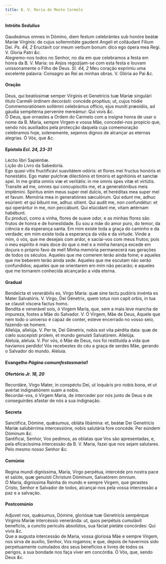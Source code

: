 ```yaml
---
title: B. V. Maria do Monte Carmelo
---
```



<h4 class="text-center">Intróito <em>Sedulius</em></h4>
<div class="container-fluid">
<div class="row">
<div class="col-6 dropcaps text-justify">
Gaudeámus omnes in Dómino, diem festum celebrántes sub honóre beátæ Maríæ Vírginis: de cujus sollemnitáte gaudent Angeli et colláudant Fílium Dei. <em>Ps. 44, 2</em> Eructávit cor meum verbum bonum: dico ego ópera mea Regi.
V. Gloria Patri <em>&c.</em>
</div>
<div class="col-6 dropcaps text-justify">
Alegremo-nos todos no Senhor, no dia em que celebramos a festa em honra da B. V. Maria: os Anjos regozijam-se com esta festa e louvam unissonamente o Filho de Deus. <em>Sl. 44, 2</em> Meu coração exprimiu uma excelente palavra: Consagro ao Rei as minhas obras.
V. Glória ao Pai <em>&c.</em>
</div>
</div>
</div>

<h4 class="text-center">Oração</h4>
<div class="container-fluid">
<div class="row">
<div class="col-6 dropcaps text-justify">
Deus, qui beatíssimæ semper Vírginis et Genetrícis tuæ Maríæ singulári título Carméli órdinem decorásti: concéde propítius; ut, cujus hódie Commemoratiónem sollémni celebrámus offício, ejus muníti præsídiis, ad gáudia sempitérna perveníre mereámur: Qui vivis <em>&c.</em>
</div>
<div class="col-6 dropcaps text-justify">
Ó Deus, que ornastes a Ordem do Carmelo com a insigne honra de usar o nome da B. Maria, sempre Virgem e vossa Mãe, concedei-nos propício que, sendo nós auxiliados pela protecção daquela cuja comemoração celebramos hoje, solenemente, sejamos dignos de alcançar as eternas alegrias. Ó Vós, que <em>&c.</em>
</div>
</div>
</div>

<h4 class="text-center">Epístola <em>Ecl. 24, 23-31</em></h4>
<div class="container-fluid">
<div class="row">
<div class="col-6 text-justify">
Léctio libri Sapiéntiæ.
</div>
<div class="col-6 text-justify">
Lição do Livro da Sabedoria.
</div>
<div class="col-6 dropcaps text-justify">
Ego quasi vitis fructificávi suavitátem odóris: et flores mei fructus honóris et honestátis. Ego mater pulchræ dilectiónis et timóris et agnitiónis et sanctæ spei. In me grátia omnis viæ et veritátis: in me omnis spes vitæ et virtútis. Transíte ad me, omnes qui concupíscitis me, et a generatiónibus meis implémini. Spíritus enim meus super mel dulcis, et heréditas mea super mel et favum. Memória mea in generatiónes sæculórum. Qui edunt me, adhuc esúrient: et qui bibunt me, adhuc sítient. Qui audit me, non confundétur: et qui operántur in me, non peccábunt. Qui elúcidant me, vitam ætérnam habébunt.
</div>
<div class="col-6 dropcaps text-justify">
Eu produzi, como a vinha, flores de suave odor, e as minhas flores são frutos de honra e de honestidade. Eu sou a mãe do amor puro, do temor, da ciência e da esperança santa. Em mim existe toda a graça do caminho e da verdade; em mim existe toda a esperança da vida e da virtude. Vinde a mim, ó vós, que me desejais com ardor, e saciai-vos com meus frutos; pois o meu espírito é mais doce do que o mel e a minha herança excede em doçura o próprio favo de mel! Minha memória permanecerá nas gerações de todos os séculos. Aqueles que me comerem terão ainda fome; e aqueles que me beberem terão ainda sede. Aqueles que me escutam não serão confundidos; aqueles que se orientarem em mim não pecarão; e aqueles que me tornarem conhecida alcançarão a vida eterna.
</div>
</div>
</div>

<h4 class="text-center">Gradual</h4>
<div class="container-fluid">
<div class="row">
<div class="col-6 dropcaps text-justify">
Bendeícta et venerábilis es, Virgo María: quæ sine tactu pudóris invénta es Mater Salvatóris. V. Virgo, Dei Génetrix, quem totus non capit orbis, in tua se clausit víscera factus homo.
</div>
<div class="col-6 dropcaps text-justify">
Bendita e venerável sois, ó Virgem Maria, que, sem a mais leve mancha de impureza, fostes a Mãe do Salvador. V. Ó Virgem, Mãe de Deus, Aquele que nem todo o universo é capaz de conter, esteve encerrado no vosso seio, fazendo-se homem.
</div>
<div class="col-6 text-justify">
Allelúja, allelúja. V. Per te, Dei Génetrix, nobis est vita pérdita data: quæ de cœlo suscepísti prolem, et mundo genuísti Salvatórem. Allelúja.
</div>
<div class="col-6 text-justify">
Aleluia, aleluia. V. Por vós, ó Mãe de Deus, nos foi restituída a vida que havíamos perdido! Vós recebestes do céu a graça de serdes Mãe, gerando o Salvador do mundo. Aleluia.
</div>
</div>
</div>

<h4 class="text-center">Evangelho <em>Página comumfestasmaria1</em></h4>

<h4 class="text-center">Ofertório <em>Jr. 18, 20</em></h4>
<div class="container-fluid">
<div class="row">
<div class="col-6 dropcaps text-justify">
Recordáre, Virgo Mater, in conspéctu Dei, ut loquáris pro nobis bona, et ut avértat indignatiónem suam a nobis.
</div>
<div class="col-6 dropcaps text-justify">
Recordai-vos, ó Virgem Maria, de interceder por nós junto de Deus e de conseguirdes afastar de nós a sua indignação.
</div>
</div>
</div>

<h4 class="text-center">Secreta</h4>
<div class="container-fluid">
<div class="row">
<div class="col-6 dropcaps text-justify">
Sanctífica, Dómine, quǽsumus, obláta libámina: et, beátæ Dei Genetrícis Maríæ salubérrima intercessióne, nobis salutária fore concéde. Per eúndem Dóminum <em>&c.</em>
</div>
<div class="col-6 dropcaps text-justify">
Santificai, Senhor, Vos pedimos, as oblatas que Vos são apresentadas, e, pela eficacíssima intercessão da B. V. Maria, fazei que nos sejam salutares. Pelo mesmo nosso Senhor <em>&c.</em>
</div>
</div>
</div>

<h4 class="text-center">Comúnio</h4>
<div class="container-fluid">
<div class="row">
<div class="col-6 dropcaps text-justify">
Regina mundi digníssima, María, Virgo perpétua, intercéde pro nostra pace et salúte, quæ genuísti Christum Dóminum, Salvatórem ómnium.
</div>
<div class="col-6 dropcaps text-justify">
Ó Maria, digníssima Rainha do mundo e sempre Virgem, que gerastes Cristo, Senhor e Salvador de todos, alcançai-nos pela vossa intercessão a paz e a salvação.
</div>
</div>
</div>

<h4 class="text-center">Postcomúnio</h4>
<div class="container-fluid">
<div class="row">
<div class="col-6 dropcaps text-justify">
Adjuvet nos, quǽsumus, Dómine, gloriósæ tuæ Genetrícis sempérque Vírginis Maríæ intercéssio veneránda: ut, quos perpétuis cumulávit benefíciis, a cunctis perículis absolútos, sua fáciat pietáte concórdes: Qui vivis <em>&c.</em>
</div>
<div class="col-6 dropcaps text-justify">
Que a augusta intercessão de Maria, vossa gloriosa Mãe e sempre Virgem, nos sirva de auxílio, Senhor, Vos rogamos; e que, depois de havermos sido perpetuamente cumulados dos seus benefícios e livres de todos os perigos, a sua bondade nos faça viver em concórdia. Ó Vós, que, sendo Deus <em>&c.</em>
</div>
</div>
</div>
